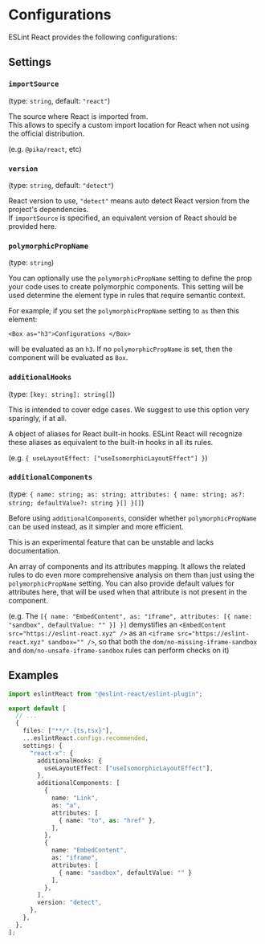 
# Configurations

ESLint React provides the following configurations:

## Settings

### `importSource`

(type: `string`, default: `"react"`)

The source where React is imported from.\
This allows to specify a custom import location for React when not using the official distribution.

(e.g. `@pika/react`, etc)

### `version`

(type: `string`, default: `"detect"`)

React version to use, `"detect"` means auto detect React version from the project's dependencies.\
If `importSource` is specified, an equivalent version of React should be provided here.

### `polymorphicPropName`

(type: `string`)

You can optionally use the `polymorphicPropName` setting to define the prop your code uses to create polymorphic components. This setting will be used determine the element type in rules that require semantic context.

For example, if you set the `polymorphicPropName` setting to `as` then this element:

`<Box as="h3">Configurations </Box>`

will be evaluated as an `h3`. If no `polymorphicPropName` is set, then the component will be evaluated as `Box`.

### `additionalHooks`

(type: `[key: string]: string[]`)

<Callout type="warning">This is intended to cover edge cases. We suggest to use this option very sparingly, if at all.</Callout>

A object of aliases for React built-in hooks. ESLint React will recognize these aliases as equivalent to the built-in hooks in all its rules.

(e.g. `{ useLayoutEffect: ["useIsomorphicLayoutEffect"] }`)

### `additionalComponents`

(type: `{ name: string; as: string; attributes: { name: string; as?: string; defaultValue?: string }[] }[]`)

<Callout type="info">Before using `additionalComponents`, consider whether `polymorphicPropName` can be used instead, as it simpler and more efficient.</Callout>

<Callout type="warning">This is an experimental feature that can be unstable and lacks documentation.</Callout>

An array of components and its attributes mapping. It allows the related rules to do even more comprehensive analysis on them than just using the `polymorphicPropName` setting. You can also provide default values for attributes here, that will be used when that attribute is not present in the component.

(e.g. The `[{ name: "EmbedContent", as: "iframe", attributes: [{ name: "sandbox", defaultValue: "" }] }]` demystifies an `<EmbedContent src="https://eslint-react.xyz" />` as an `<iframe src="https://eslint-react.xyz" sandbox="" />`, so that both the `dom/no-missing-iframe-sandbox` and `dom/no-unsafe-iframe-sandbox` rules can perform checks on it)

## Examples

```ts filename="eslint.config.js"
import eslintReact from "@eslint-react/eslint-plugin";

export default [
  // ...
  {
    files: ["**/*.{ts,tsx}"],
    ...eslintReact.configs.recommended,
    settings: {
      "react-x": {
        additionalHooks: {
          useLayoutEffect: ["useIsomorphicLayoutEffect"],
        },
        additionalComponents: [
          {
            name: "Link",
            as: "a",
            attributes: [
              { name: "to", as: "href" },
            ],
          },
          {
            name: "EmbedContent",
            as: "iframe",
            attributes: [
              { name: "sandbox", defaultValue: "" }
            ],
          },
        ],
        version: "detect",
      },
    },
  },
];
```
